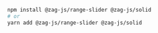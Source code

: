 ```bash
npm install @zag-js/range-slider @zag-js/solid
# or
yarn add @zag-js/range-slider @zag-js/solid
```
